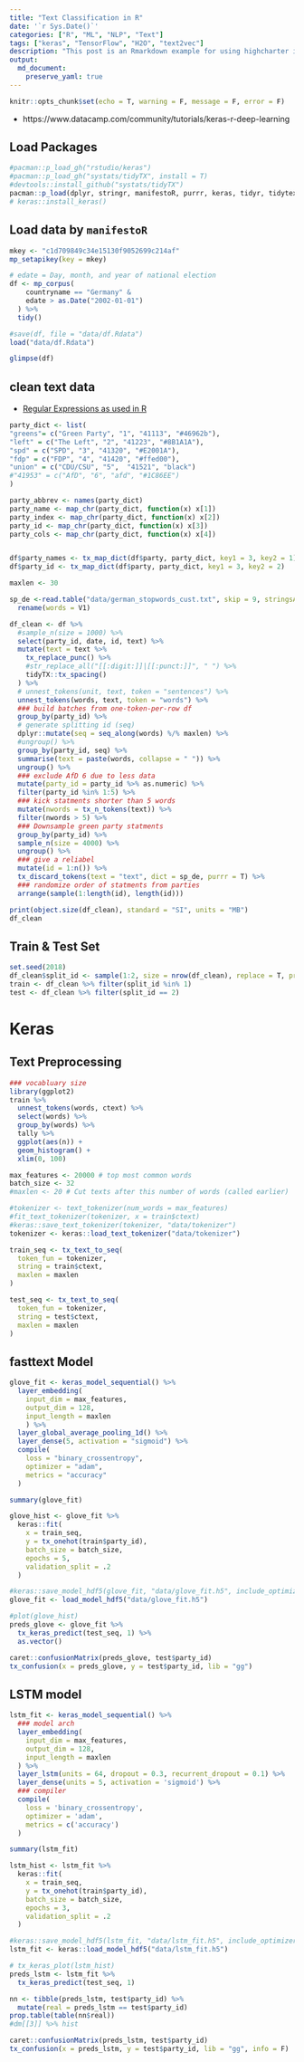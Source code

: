 ```yaml
---
title: "Text Classification in R"
date: '`r Sys.Date()`'
categories: ["R", "ML", "NLP", "Text"]
tags: ["keras", "TensorFlow", "H2O", "text2vec"]
description: "This post is an Rmarkdown example for using highcharter in blogdown post."
output: 
  md_document:
    preserve_yaml: true
---
```



```r
knitr::opts_chunk$set(echo = T, warning = F, message = F, error = F)
```

* https://www.datacamp.com/community/tutorials/keras-r-deep-learning


## Load Packages

```r
#pacman::p_load_gh("rstudio/keras")
#pacman::p_load_gh("systats/tidyTX", install = T)
#devtools::install_github("systats/tidyTX")
pacman::p_load(dplyr, stringr, manifestoR, purrr, keras, tidyr, tidytext, tidyTX, keras, ggplot2, viridis, ggthemes)
# keras::install_keras()
```


## Load data by `manifestoR`

```r
mkey <- "c1d709849c34e15130f9052699c214af"
mp_setapikey(key = mkey)

# edate = Day, month, and year of national election
df <- mp_corpus(
    countryname == "Germany" &
    edate > as.Date("2002-01-01")
  ) %>%
  tidy()
```

```r
#save(df, file = "data/df.Rdata")
load("data/df.Rdata")
```

```r
glimpse(df)
```


## clean text data

* [Regular Expressions as used in R](https://stat.ethz.ch/R-manual/R-devel/library/base/html/regex.html)


```r
party_dict <- list(
"greens"= c("Green Party", "1", "41113", "#46962b"),
"left" = c("The Left", "2", "41223", "#8B1A1A"),
"spd" = c("SPD", "3", "41320", "#E2001A"),
"fdp" = c("FDP", "4", "41420", "#ffed00"),
"union" = c("CDU/CSU", "5",  "41521", "black")
#"41953" = c("AfD", "6", "afd", "#1C86EE")
)

party_abbrev <- names(party_dict)
party_name <- map_chr(party_dict, function(x) x[1])
party_index <- map_chr(party_dict, function(x) x[2])
party_id <- map_chr(party_dict, function(x) x[3])
party_cols <- map_chr(party_dict, function(x) x[4])


df$party_names <- tx_map_dict(df$party, party_dict, key1 = 3, key2 = 1)
df$party_id <- tx_map_dict(df$party, party_dict, key1 = 3, key2 = 2)
```


```r
maxlen <- 30

sp_de <-read.table("data/german_stopwords_cust.txt", skip = 9, stringsAsFactors = F) %>%
  rename(words = V1)

df_clean <- df %>%
  #sample_n(size = 1000) %>%
  select(party_id, date, id, text) %>%
  mutate(text = text %>%
    tx_replace_punc() %>%
    #str_replace_all("[[:digit:]]|[[:punct:]]", " ") %>%
    tidyTX::tx_spacing()
  ) %>% 
  # unnest_tokens(unit, text, token = "sentences") %>%
  unnest_tokens(words, text, token = "words") %>%
  ### build batches from one-token-per-row df
  group_by(party_id) %>%
  # generate splitting id (seq)
  dplyr::mutate(seq = seq_along(words) %/% maxlen) %>%
  #ungroup() %>%
  group_by(party_id, seq) %>%
  summarise(text = paste(words, collapse = " ")) %>%
  ungroup() %>%
  ### exclude AfD 6 due to less data
  mutate(party_id = party_id %>% as.numeric) %>% 
  filter(party_id %in% 1:5) %>%
  ### kick statments shorter than 5 words
  mutate(nwords = tx_n_tokens(text)) %>%
  filter(nwords > 5) %>%
  ### Downsample green party statments
  group_by(party_id) %>%
  sample_n(size = 4000) %>%
  ungroup() %>% 
  ### give a reliabel
  mutate(id = 1:n()) %>%
  tx_discard_tokens(text = "text", dict = sp_de, purrr = T) %>%
  ### randomize order of statments from parties
  arrange(sample(1:length(id), length(id)))

print(object.size(df_clean), standard = "SI", units = "MB")
df_clean
```


## Train & Test Set 

```r
set.seed(2018)
df_clean$split_id <- sample(1:2, size = nrow(df_clean), replace = T, prob=c(.9, .1))
train <- df_clean %>% filter(split_id %in% 1)
test <- df_clean %>% filter(split_id == 2)
```


# Keras

## Text Preprocessing

```r
### vocabluary size
library(ggplot2)
train %>%
  unnest_tokens(words, ctext) %>%
  select(words) %>%
  group_by(words) %>%
  tally %>%
  ggplot(aes(n)) +
  geom_histogram() +
  xlim(0, 100) 
```



```r
max_features <- 20000 # top most common words
batch_size <- 32
#maxlen <- 20 # Cut texts after this number of words (called earlier)

#tokenizer <- text_tokenizer(num_words = max_features)
#fit_text_tokenizer(tokenizer, x = train$ctext)
#keras::save_text_tokenizer(tokenizer, "data/tokenizer")
tokenizer <- keras::load_text_tokenizer("data/tokenizer")

train_seq <- tx_text_to_seq(
  token_fun = tokenizer,
  string = train$ctext,
  maxlen = maxlen
)

test_seq <- tx_text_to_seq(
  token_fun = tokenizer,
  string = test$ctext,
  maxlen = maxlen
)
```


## fasttext Model

```r
glove_fit <- keras_model_sequential() %>%
  layer_embedding(
    input_dim = max_features, 
    output_dim = 128, 
    input_length = maxlen
    ) %>%
  layer_global_average_pooling_1d() %>%
  layer_dense(5, activation = "sigmoid") %>%
  compile(
    loss = "binary_crossentropy",
    optimizer = "adam",
    metrics = "accuracy"
  )

summary(glove_fit)
```

```r
glove_hist <- glove_fit %>% 
  keras::fit(
    x = train_seq, 
    y = tx_onehot(train$party_id),
    batch_size = batch_size,
    epochs = 5, 
    validation_split = .2
  )
```


```r
#keras::save_model_hdf5(glove_fit, "data/glove_fit.h5", include_optimizer = F, overwrite = T)
glove_fit <- load_model_hdf5("data/glove_fit.h5")
```


```r
#plot(glove_hist)
preds_glove <- glove_fit %>%
  tx_keras_predict(test_seq, 1) %>% 
  as.vector()

caret::confusionMatrix(preds_glove, test$party_id)
tx_confusion(x = preds_glove, y = test$party_id, lib = "gg")
```


## LSTM model

```r
lstm_fit <- keras_model_sequential() %>%
  ### model arch
  layer_embedding(
    input_dim = max_features, 
    output_dim = 128, 
    input_length = maxlen
  ) %>% 
  layer_lstm(units = 64, dropout = 0.3, recurrent_dropout = 0.1) %>% 
  layer_dense(units = 5, activation = 'sigmoid') %>%
  ### compiler
  compile(
    loss = 'binary_crossentropy',
    optimizer = 'adam',
    metrics = c('accuracy')
  )

summary(lstm_fit)
```

```r
lstm_hist <- lstm_fit %>% 
  keras::fit(
    x = train_seq, 
    y = tx_onehot(train$party_id),
    batch_size = batch_size,
    epochs = 3,
    validation_split = .2
  )
```


```r
#keras::save_model_hdf5(lstm_fit, "data/lstm_fit.h5", include_optimizer = F, overwrite = T)
lstm_fit <- keras::load_model_hdf5("data/lstm_fit.h5")
```


```r
# tx_keras_plot(lstm_hist)
preds_lstm <- lstm_fit %>% 
  tx_keras_predict(test_seq, 1)

nn <- tibble(preds_lstm, test$party_id) %>%
  mutate(real = preds_lstm == test$party_id)
prop.table(table(nn$real))
#dm[[3]] %>% hist

caret::confusionMatrix(preds_lstm, test$party_id)
tx_confusion(x = preds_lstm, y = test$party_id, lib = "gg", info = F)
```

